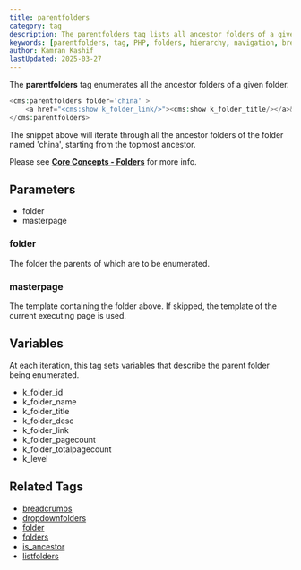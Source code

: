 ```yaml
---
title: parentfolders
category: tag
description: The parentfolders tag lists all ancestor folders of a given folder, providing hierarchical navigation and breadcrumb functionality.
keywords: [parentfolders, tag, PHP, folders, hierarchy, navigation, breadcrumbs]
author: Kamran Kashif
lastUpdated: 2025-03-27
---
```


The **parentfolders** tag enumerates all the ancestor folders of a given folder.

```php
<cms:parentfolders folder='china' >
    <a href="<cms:show k_folder_link/>"><cms:show k_folder_title/></a>&nbsp;>
</cms:parentfolders>
```

The snippet above will iterate through all the ancestor folders of the folder named 'china', starting from the topmost ancestor.

Please see [**Core Concepts - Folders**](../../concepts/using-folders.html#parents-and-children) for more info.

## Parameters

- folder
- masterpage

### folder

The folder the parents of which are to be enumerated.

### masterpage

The template containing the folder above. If skipped, the template of the current executing page is used.

## Variables

At each iteration, this tag sets variables that describe the parent folder being enumerated.

- k_folder_id
- k_folder_name
- k_folder_title
- k_folder_desc
- k_folder_link
- k_folder_pagecount
- k_folder_totalpagecount
- k_level

## Related Tags

- [breadcrumbs](../breadcrumbs.html)
- [dropdownfolders](../dropdownfolders.html)
- [folder](../folder.html)
- [folders](../folders.html)
- [is_ancestor](../is_ancestor.html)
- [listfolders](../listfolders.html)

